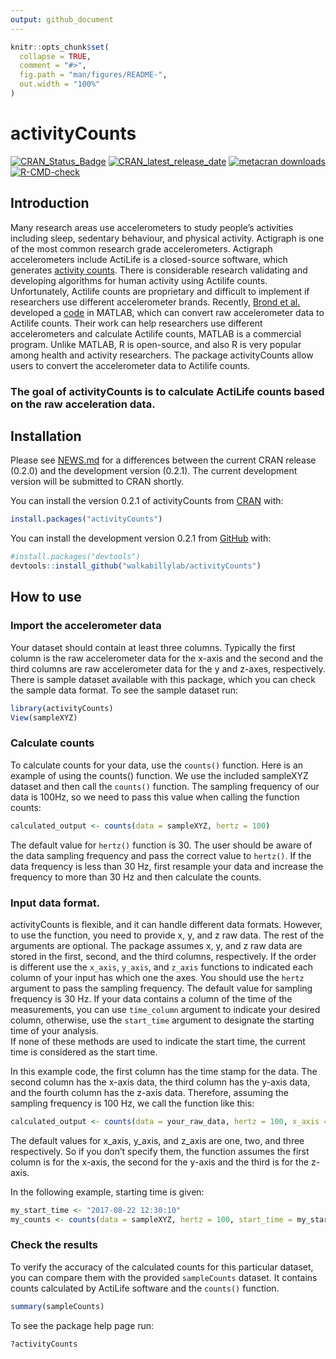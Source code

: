 ```yaml
---
output: github_document
---
```


<!-- README.md is generated from README.Rmd. Please edit that file -->

```r
knitr::opts_chunk$set(
  collapse = TRUE,
  comment = "#>",
  fig.path = "man/figures/README-",
  out.width = "100%"
)
```

# activityCounts

<!-- badges: start -->
[![CRAN_Status_Badge](https://www.r-pkg.org/badges/version/activityCounts)](https://cran.r-project.org/package=activityCounts)
[![CRAN_latest_release_date](https://www.r-pkg.org/badges/last-release/activityCounts)](https://cran.r-project.org/package=activityCounts)
[![metacran downloads](https://cranlogs.r-pkg.org/badges/activityCounts)](https://cran.r-project.org/package=activityCounts)
[![R-CMD-check](https://github.com/walkabillylab/activityCounts/actions/workflows/R-CMD-check.yaml/badge.svg)](https://github.com/walkabillylab/activityCounts/actions/workflows/R-CMD-check.yaml)
<!-- badges: end -->

## Introduction
Many research areas use accelerometers to study people's activities including sleep, sedentary behaviour, and physical activity. Actigraph is one of the most common research grade accelerometers. Actigraph accelerometers include ActiLife is a closed-source software, which generates [activity counts](https://s3.amazonaws.com/actigraphcorp.com/wp-content/uploads/2017/11/26205758/ActiGraph-White-Paper_What-is-a-Count_.pdf). There is considerable research validating and developing algorithms for human activity using Actilife counts. Unfortunately, Actilife counts are proprietary and difficult to implement if researchers use different accelerometer brands. Recently, [Brond et al.](https://pubmed.ncbi.nlm.nih.gov/28604558/) developed a [code](https://github.com/jbrond/ActigraphCounts) in MATLAB, which can convert raw accelerometer data to Actilife counts. Their work can help researchers use different accelerometers and calculate Actilife counts, MATLAB is a commercial program. Unlike MATLAB, R is open-source, and also R is very popular among health and activity researchers. The package activityCounts allow users to convert the accelerometer data to Actilife counts.


### The goal of activityCounts is to calculate ActiLife counts based on the raw acceleration data.

## Installation

Please see [NEWS.md](https://github.com/walkabillylab/activityCounts/blob/master/NEWS.md) for a differences between the current CRAN release (0.2.0) and the development version (0.2.1). The current development version will be submitted to CRAN shortly. 

You can install the version 0.2.1 of activityCounts from [CRAN](https://CRAN.R-project.org) with:

```r
install.packages("activityCounts")
```

You can install the development version 0.2.1 from [GitHub](https://github.com/walkabillylab/activityCounts) with:
```r
#install.packages("devtools")
devtools::install_github("walkabillylab/activityCounts")
```


## How to use

### Import the accelerometer data 
Your dataset should contain at least three columns. Typically the first column is the raw accelerometer data for the x-axis and the second and the third columns are raw accelerometer data for the y and z-axes, respectively. There is sample dataset available with this package, which you can check the sample data format. To see the sample dataset run:

```r
library(activityCounts)
View(sampleXYZ)
```

### Calculate counts
To calculate counts for your data, use the `counts()` function. Here is an example of using the counts() function. We use the included sampleXYZ dataset and then call the `counts()` function. The sampling frequency of our data is 100Hz, so we need to pass this value when calling the function counts:

```r
calculated_output <- counts(data = sampleXYZ, hertz = 100)
```
The default value for `hertz()` function is 30. The user should be aware of the data sampling frequency and pass the correct value to `hertz()`. If the data frequency is less than 30 Hz, first resample your data and increase the frequency to more than 30 Hz and then calculate the counts.

### Input data format.
activityCounts is flexible, and it can handle different data formats. However, to use the function, you need to provide x, y, and z raw data. The rest of the arguments are optional. The package assumes x, y, and z raw data are stored in the first, second, and the third columns, respectively. If the order is different use the `x_axis`, `y_axis`, and `z_axis` functions to indicated each column of your input has which one the axes. You should use the `hertz` argument to pass the sampling frequency. The default value for sampling frequency is 30 Hz. If your data contains a column of the time of the measurements, you can use `time_column` argument to indicate your desired column, otherwise, use the `start_time` argument to designate the starting time of your analysis.<br> If none of these methods are used to indicate the start time, the current time is considered as the start time.

In this example code, the first column has the time stamp for the data. The second column has the x-axis data, the third column has the y-axis data, and the fourth column has the z-axis data. Therefore, assuming the sampling frequency is 100 Hz, we call the function like this:

```r
calculated_output <- counts(data = your_raw_data, hertz = 100, x_axis = 2, y_axis = 3, z_axis = 4)
```
The default values for x_axis, y_axis, and z_axis are one, two, and three respectively. So if you don't specify them, the function assumes the first column is for the x-axis, the second for the y-axis and the third is for the z-axis.

In the following example, starting time is given:
```r
my_start_time <- "2017-08-22 12:30:10"
my_counts <- counts(data = sampleXYZ, hertz = 100, start_time = my_start_time)
```

### Check the results
To verify the accuracy of the calculated counts for this particular dataset, you can compare them with the provided `sampleCounts` dataset. It contains counts calculated by ActiLife software and the `counts()` function.

```r
summary(sampleCounts)
```

To see the package help page run:
```r
?activityCounts
```




